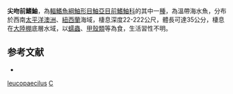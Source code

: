 {{Speciesbox
| taxon = Congiopodus leucopaecilus
| binomial_authority = [[Richardson|Richardson]], 1846
| name = 尖吻前鰭鮋
| image = Southern Pigfish, Congiopodus leucopaecilus.jpg
| image_width = 250px
| image_caption = 尖吻前鰭鮋
| status = NE
| status_system = IUCN3.1
| synonyms = *''Agriopus leucopaecilus'', Richardson, 1846
}}
'''尖吻前鰭鮋'''，為[[輻鰭魚綱|輻鰭魚綱]][[鮋形目|鮋形目]][[鮋亞目|鮋亞目]][[前鰭鮋科|前鰭鮋科]]的其中一[[種|種]]，為溫帶海水魚，分布於西南[[太平洋|太平洋]][[澳洲|澳洲]]、[[紐西蘭|紐西蘭]]海域，棲息深度22-222公尺，體長可達35公分，棲息在[[大陸棚|大陸棚]]底層水域，以[[蠕蟲|蠕蟲]]、[[甲殼類|甲殼類]]等為食，生活習性不明。

==参考文献==
*{{FishBase_species|genus=Congiopodus|species=leucopaecilus|year=2014|month=6}}

{{鮋形目小作品}}
{{Taxonbar}}
[[Category:前鰭鮋屬|leucopaecilus]]
[[Category:1846年描述的魚類|C]]